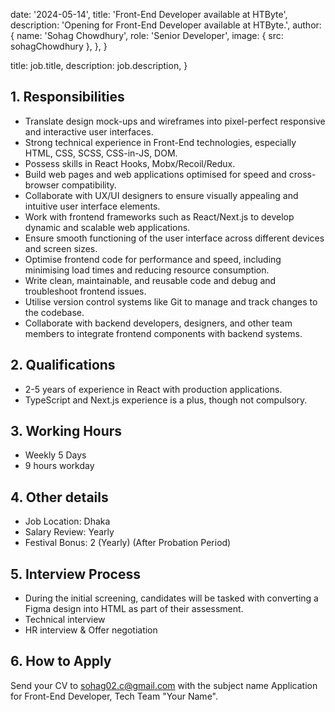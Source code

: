 
  date: '2024-05-14',
  title: 'Front-End Developer available at HTByte',
  description:
    'Opening for Front-End Developer available at HTByte.',
  author: {
    name: 'Sohag Chowdhury',
    role: 'Senior Developer',
    image: { src: sohagChowdhury },
  },
}

  title: job.title,
  description: job.description,
}

## 1. Responsibilities

- Translate design mock-ups and wireframes into pixel-perfect responsive and interactive user interfaces.
- Strong technical experience in Front-End technologies, especially HTML, CSS, SCSS, CSS-in-JS, DOM.
- Possess skills in React Hooks, Mobx/Recoil/Redux.
- Build web pages and web applications optimised for speed and cross-browser compatibility.
- Collaborate with UX/UI designers to ensure visually appealing and intuitive user interface elements.
- Work with frontend frameworks such as React/Next.js to develop dynamic and scalable web applications.
- Ensure smooth functioning of the user interface across different devices and screen sizes.
- Optimise frontend code for performance and speed, including minimising load times and reducing resource consumption.
- Write clean, maintainable, and reusable code and debug and troubleshoot frontend issues.
- Utilise version control systems like Git to manage and track changes to the codebase.
- Collaborate with backend developers, designers, and other team members to integrate frontend components with backend systems.

## 2. Qualifications

- 2-5 years of experience in React with production applications.
- TypeScript and Next.js experience is a plus, though not compulsory.

## 3. Working Hours

- Weekly 5 Days
- 9 hours workday

## 4. Other details

- Job Location: Dhaka
- Salary Review: Yearly
- Festival Bonus: 2 (Yearly) (After Probation Period)

## 5. Interview Process

- During the initial screening, candidates will be tasked with converting a Figma design into HTML as part of their assessment.
- Technical interview
- HR interview & Offer negotiation

## 6. How to Apply
Send your CV to sohag02.c@gmail.com with the subject name Application for Front-End Developer, Tech Team "Your Name".